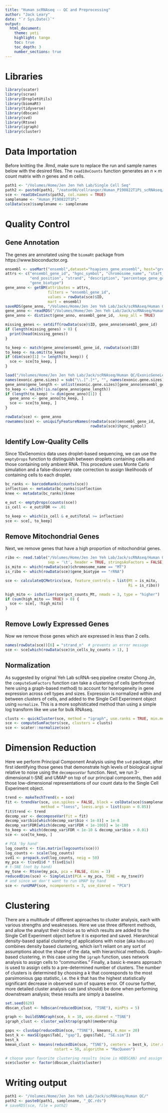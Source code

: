 ```yaml
---
title: "Human scRNAseq -- QC and Preprocessing"
author: "Jack Leary"
date: "`r Sys.Date()`"
output:
  html_document:
    theme: yeti
    highlight: tango
    toc: true
    toc_depth: 3
    number_sections: true
---
```


# Libraries
```r
library(scater)
library(scran)
library(DropletUtils)
library(biomaRt)
library(tidyverse)
library(dbscan)
library(svd)
library(Rtsne)
library(igraph)
library(cluster)
```

# Data Importation
Before knitting the .Rmd, make sure to replace the run and sample names below with the desired files. The ```read10xCounts``` function generates an $n\times m$ count matrix with $n$ genes and $m$ cells.
```r
path1 <- "/Volumes/Home/Jen Jen Yeh Lab/Single Cell Seq"
path2 <- paste0(path1, "/eaton96/cellranger/Human_P190822T1Pi_scRNAseq/outs/raw_feature_bc_matrix/")
sce <- read10xCounts(path2, col.names = TRUE)
samplename <- "Human_P190822T1Pi"
colData(sce)$samplename <- samplename
```

# Quality Control
## Gene Annotation
The genes are annotated using the ```biomaRt``` package from https://www.bioconductor.org. 
```r
ensembl <- useMart("ensembl",dataset="hsapiens_gene_ensembl", host="grch37.ensembl.org")
attrs <- c("ensembl_gene_id", "hgnc_symbol", "chromosome_name", "start_position", 
           "end_position", "strand", "description", "percentage_gene_gc_content", 
           "gene_biotype")
gene_anno <- getBM(attributes = attrs, 
                   filters = "ensembl_gene_id", 
                   values = rowData(sce)$ID, 
                   mart = ensembl)
saveRDS(gene_anno, "/Volumes/Home/Jen Jen Yeh Lab/Jack/scRNAseq/Human QC/gene_annotation.rds")
gene_anno <- readRDS("/Volumes/Home/Jen Jen Yeh Lab/Jack/scRNAseq/Human QC/gene_annotation.rds")
gene_anno <- distinct(gene_anno, ensembl_gene_id, .keep_all = TRUE)

missing_genes <- setdiff(rowData(sce)$ID, gene_anno$ensembl_gene_id)
if (length(missing_genes) > 0) {
  print(head(missing_genes))
}

to_keep <- match(gene_anno$ensembl_gene_id, rowData(sce)$ID)
to_keep <- na.omit(to_keep)
if (dim(sce)[1] != length(to_keep)) {
  sce <- sce[to_keep, ]
}

load("/Volumes/Home/Jen Jen Yeh Lab/Jack/scRNAseq/Human QC/ExonicGeneLengths_GRCh37.RData")
names(exonic.gene.sizes) = sub("\\.[^.]*", "", names(exonic.gene.sizes))
gene_anno$gene_length <- unlist(exonic.gene.sizes)[gene_anno$ensembl_gene_id]
to_keep <- which(!is.na(gene_anno$gene_length))
if (length(to_keep) != dim(gene_anno)[1]) {
  gene_anno <- gene_anno[to_keep, ]
  sce <- sce[to_keep, ]
}

rowData(sce) <- gene_anno
rownames(sce) <- uniquifyFeatureNames(rowData(sce)$ensembl_gene_id, 
                                      rowData(sce)$hgnc_symbol)
```

## Identify Low-Quality Cells
Since 10xGenomics data uses droplet-based sequencing, we can use the ```emptyDrops``` function to distinguish between droplets containing cells and those containing only ambient RNA. This procedure uses Monte Carlo simulation and a false-discovery rate correction to assign likelihoods of containing cells to each droplet.
```r
bc_ranks <- barcodeRanks(counts(sce))
inflection <- metadata(bc_ranks)$inflection
knee <- metadata(bc_ranks)$knee

e_out <- emptyDrops(counts(sce))
is_cell <- e_out$FDR <= .01

to_keep <- which(is_cell & e_out$Total >= inflection)
sce <- sce[, to_keep]
```

## Remove Mitochondrial Genes
Next, we remove genes that have a high proportion of mitochondrial genes.
```r
ribo <- read.table("/Volumes/Home/Jen Jen Yeh Lab/Jack/scRNAseq/Human QC/ribosome_genes.txt", 
                   sep = '\t', header = TRUE, stringsAsFactors = FALSE)
is_mito <- which(rowData(sce)$chromosome_name == "MT")
is_ribo <- which(rowData(sce)$gene_biotype == "rRNA")

sce <- calculateQCMetrics(sce, feature_controls = list(Mt = is_mito, 
                                                       Ri = is_ribo))

high_mito <- isOutlier(sce$pct_counts_Mt, nmads = 3, type = "higher")
if (sum(high_mito == TRUE) > 0) {
  sce <- sce[, !high_mito]
}
```

## Remove Lowly Expressed Genes
Now we remove those genes which are expressed in less than 2 cells.
```r
names(rowData(sce))[6] = "strand_n"  # prevents an error message
sce <- sce[which(rowData(sce)$n_cells_by_counts > 1), ]
```

## Normalization
As suggested by original Yeh Lab scRNA-seq pipeline creator Chong Jin, the ```computeSumFactors``` function can take a clustering of cells (performed here using a graph-based method) to account for heterogeneity in gene expression across cell types and sizes. Expression is normalized within and between clusters of cells, and added to the Single Cell Experiment object using ```normalize```. This is a more sophisticated method than using a simple log transform like we use for bulk RNAseq.
```r
clusts <- quickCluster(sce, method = "igraph", use.ranks = TRUE, min.mean = 0.1)
sce <- computeSumFactors(sce, clusters = clusts)
sce <- scater::normalize(sce)
```

# Dimension Reduction
Here we perform Principal Component Analysis using the ```svd``` package, after first identifying those genes that demonstrate high levels of biological signal relative to noise using the ```decomposeVar``` function. Next, we run 3-dimensional t-SNE and UMAP on top of our principal components, then add those low-dimensional representations of our count data to the Single Cell Experiment object.
```r
trend <- makeTechTrend(x = sce)
fit <- trendVar(sce, use.spikes = FALSE, block = colData(sce)$samplename, 
                method = "loess", loess.args = list(span = 0.05))
fit$trend <- trend
decomp_var <- decomposeVar(fit = fit)
decomp_var$bio[which(decomp_var$bio < 1e-8)] = 1e-8
decomp_var$FDR[which(decomp_var$FDR < 1e-100)] = 1e-100
to_keep <- which(decomp_var$FDR < 1e-10 & decomp_var$bio > 0.01)
sce <- sce[to_keep, ]

# PCA 'by hand'
log_counts <- t(as.matrix(logcounts(sce)))
log_counts <- scale(log_counts)
svd1 <- propack.svd(log_counts, neig = 50)
my_pca <- t(svd1$d * t(svd1$u))
# t-SNE (not by hand)
my_tsne <- Rtsne(my_pca, pca = FALSE, dims = 3)
reducedDims(sce) <- SimpleList(PCA = my_pca, TSNE = my_tsne$Y)
# and since we don't want to run UMAP by hand 
sce <- runUMAP(sce, ncomponents = 3, use_dimred = "PCA")
```

# Clustering
There are a multitude of different approaches to cluster analysis, each with various strengths and weaknesses. Here we use three different methods, and allow the analyst their choice as to which results are added to the Single Cell Experiment object before it is exported and saved. Hierarchical density-based spatial clustering of applications with noise (aka ```hdbscan```) combines density based clustering, which isn't reliant on any sort of assumptions about the shape of the data, with hierarchical methods. Graph-based clustering, in this case using the ```igraph``` function, uses network analysis to assign cells to "communities." Finally, a basic k-means approach is used to assign cells to a pre-determined number of clusters. The number of clusters is determined by choosing a $k$ that cooresponds to the most parsimonious gap statistic, i.e. the $k$ that has the highest statistically significant decrease in observed sum of squares error. Of course further, more detailed cluster analysis can (and should) be done when performing downstream analysis; these results are simply a baseline.
```r
set.seed(629)
dbscan_clust <- hdbscan(reducedDim(sce, "TSNE"), minPts = 5)

graph <- buildSNNGraph(sce, k = 10, use.dimred = "TSNE")
igraph_clust <- cluster_walktrap(graph)$membership

gaps <- clusGap(reducedDim(sce, "TSNE"), kmeans, K.max = 20)
best_k <- maxSE(gaps$Tab[, "gap"], gaps$Tab[, "SE.sim"])
best_k
kmean_clust <- kmeans(reducedDim(sce, "TSNE"), centers = best_k, iter.max = 150, 
                      nstart = 50, algorithm = "MacQueen")

# choose your favorite clustering results (mine is HDBSCAN) and assign it to the sce object
sce$cluster <- factor(dbscan_clust$cluster)
```

# Writing output
```r
path1 <- "/Volumes/Home/Jen Jen Yeh Lab/Jack/scRNAseq/Human QC/"
path2 <- paste0(path1, samplename, "_QC.rds")
# saveRDS(sce, file = path2)
```


